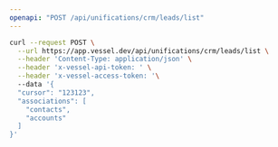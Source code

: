 ```yaml
---
openapi: "POST /api/unifications/crm/leads/list"
---
```


<RequestExample>

```bash Request
curl --request POST \
  --url https://app.vessel.dev/api/unifications/crm/leads/list \
  --header 'Content-Type: application/json' \
  --header 'x-vessel-api-token: ' \
  --header 'x-vessel-access-token: '\ 
  --data '{
  "cursor": "123123",
  "associations": [
    "contacts",
    "accounts"
  ]
}'
```

</RequestExample>


      